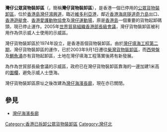 '''灣仔公眾貨物裝卸區'''（{{开始结束|1974年||2003年}}，簡稱'''灣仔貨物裝卸區'''），是香港一個已停用的[[公眾貨物裝卸區|公眾貨物裝卸區]]，位於[[香港島|香港島]][[灣仔|灣仔]][[鴻興道|鴻興道]]，臨近[[維多利亞港|維多利亞港]]，鄰近[[香港海底隧道|香港海底隧道]][[奇力島|奇力島]]出口、[[香港遊艇會|香港遊艇會]]、[[香港愛護動物協會|香港愛護動物協會]]及[[灣仔運動場|灣仔運動場]]，原是[[香港島|香港島]]一個重要的貨物起卸碼頭，現已停止運作。2005年[[世界貿易組織香港部長級會議|世界貿易組織香港部長級會議]]，灣仔貨物裝卸區被利用作為供示威人士使用的示威區。

灣仔貨物裝卸區於1974年設立，是香港首個貨物裝卸區。由於[[中環及灣仔填海工程#《灣仔發展計劃》第2期|灣仔填海工程第二期]]，灣仔貨物裝卸區的運作，已於2003年9月1日遷往[[柴灣貨物裝卸區|柴灣貨物裝卸區]]，而[[西營盤|西營盤]]及[[鰂魚涌|鰂魚涌]]亦有貨物起卸區，土地在灣仔填海工程落實後將有新發展。

為作為世貿部長級會議的示威區，政府已在灣仔貨物裝卸區靠海的一邊加建1米高的[[圍欄|圍欄]]，避免示威人士墮海。

灣仔貨物裝卸區原址之後改建為[[灣仔海濱長廊|灣仔海濱長廊]]，現在亦已關閉。

==參見==
* [[灣仔海濱長廊|灣仔海濱長廊]]

{{HK-geo-stub}}
[[Category:香港已拆卸公眾貨物裝卸區|Category:香港已拆卸公眾貨物裝卸區]]
[[Category:灣仔北|Category:灣仔北]]